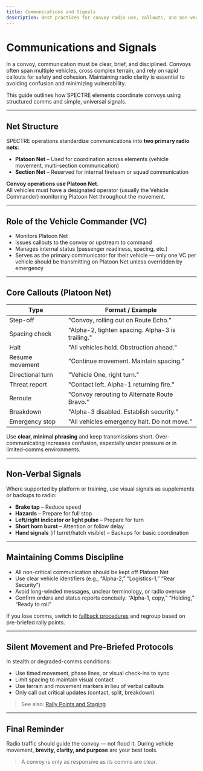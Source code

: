 ```yaml
---
title: Communications and Signals
description: Best practices for convoy radio use, callouts, and non-verbal coordination.
---
```


# Communications and Signals

In a convoy, communication must be clear, brief, and disciplined. Convoys often span multiple vehicles, cross complex terrain, and rely on rapid callouts for safety and cohesion. Maintaining radio clarity is essential to avoiding confusion and minimizing vulnerability.

This guide outlines how SPECTRE elements coordinate convoys using structured comms and simple, universal signals.

---

## Net Structure

SPECTRE operations standardize communications into **two primary radio nets**:

- **Platoon Net** – Used for coordination across elements (vehicle movement, multi-section communication)
- **Section Net** – Reserved for internal fireteam or squad communication

**Convoy operations use Platoon Net.**  
All vehicles must have a designated operator (usually the Vehicle Commander) monitoring Platoon Net throughout the movement.

---

## Role of the Vehicle Commander (VC)

- Monitors Platoon Net
- Issues callouts to the convoy or upstream to command
- Manages internal status (passenger readiness, spacing, etc.)
- Serves as the primary communicator for their vehicle — only one VC per vehicle should be transmitting on Platoon Net unless overridden by emergency

---

## Core Callouts (Platoon Net)

| Type             | Format / Example                                 |
| ---------------- | ------------------------------------------------ |
| Step-off         | "Convoy, rolling out on Route Echo."             |
| Spacing check    | "Alpha-2, tighten spacing. Alpha-3 is trailing." |
| Halt             | "All vehicles hold. Obstruction ahead."          |
| Resume movement  | "Continue movement. Maintain spacing."           |
| Directional turn | "Vehicle One, right turn."                       |
| Threat report    | "Contact left. Alpha-1 returning fire."          |
| Reroute          | "Convoy rerouting to Alternate Route Bravo."     |
| Breakdown        | "Alpha-3 disabled. Establish security."          |
| Emergency stop   | "All vehicles emergency halt. Do not move."      |

Use **clear, minimal phrasing** and keep transmissions short. Over-communicating increases confusion, especially under pressure or in limited-comms environments.

---

## Non-Verbal Signals

Where supported by platform or training, use visual signals as supplements or backups to radio:

- **Brake tap** – Reduce speed
- **Hazards** – Prepare for full stop
- **Left/right indicator or light pulse** – Prepare for turn
- **Short horn burst** – Attention or follow delay
- **Hand signals** (if turret/hatch visible) – Backups for basic coordination

---

## Maintaining Comms Discipline

- All non-critical communication should be kept off Platoon Net
- Use clear vehicle identifiers (e.g., “Alpha-2,” “Logistics-1,” “Rear Security”)
- Avoid long-winded messages, unclear terminology, or radio overuse
- Confirm orders and status reports concisely: “Alpha-1, copy,” “Holding,” “Ready to roll”

If you lose comms, switch to [fallback procedures](/sop/logistics-and-sustainment/convoy-procedures/breakdown-and-contingencies) and regroup based on pre-briefed rally points.

---

## Silent Movement and Pre-Briefed Protocols

In stealth or degraded-comms conditions:

- Use timed movement, phase lines, or visual check-ins to sync
- Limit spacing to maintain visual contact
- Use terrain and movement markers in lieu of verbal callouts
- Only call out critical updates (contact, split, breakdown)

> See also: [Rally Points and Staging](/sop/logistics-and-sustainment/rally-points)

---

## Final Reminder

Radio traffic should guide the convoy — not flood it. During vehicle movement, **brevity, clarity, and purpose** are your best tools.

> A convoy is only as responsive as its comms are clear.
